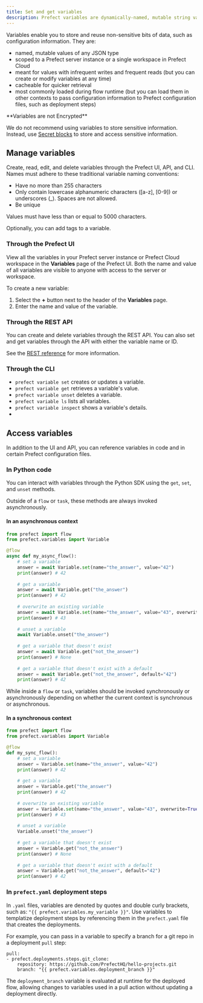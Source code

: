 ```yaml
---
title: Set and get variables
description: Prefect variables are dynamically-named, mutable string values.
---
```


Variables enable you to store and reuse non-sensitive bits of data, such as configuration information. 
They are:

- named, mutable values of any JSON type
- scoped to a Prefect server instance or a single workspace in Prefect Cloud
- meant for values with infrequent writes and frequent reads (but you can create or 
modify variables at any time)
- cacheable for quicker retrieval
- most commonly loaded during flow runtime (but you can load them in other contexts to pass 
configuration information to Prefect configuration files, such as deployment steps)

<Warning>
**Variables are not Encrypted**

We do not recommend using variables to store sensitive information. Instead, use 
[Secret blocks](https://docs.prefect.io/develop/blocks/#prefect-built-in-blocks) to store and access 
sensitive information.
</Warning>

## Manage variables

Create, read, edit, and delete variables through the Prefect UI, API, and CLI. 
Names must adhere to these traditional variable naming conventions:

- Have no more than 255 characters
- Only contain lowercase alphanumeric characters ([a-z], [0-9]) or underscores (_). Spaces are not allowed.
- Be unique

Values must have less than or equal to 5000 characters.

Optionally, you can add tags to a variable.

### Through the Prefect UI

View all the variables in your Prefect server instance or Prefect Cloud workspace 
in the **Variables** page of the Prefect UI. Both the name and value of all variables 
are visible to anyone with access to the server or workspace.

To create a new variable:
1. Select the **+** button next to the header of the **Variables** page. 
1. Enter the name and value of the variable.

### Through the REST API

You can create and delete variables through the REST API. You can also set and get variables through the API 
with either the variable name or ID.

See the [REST reference](https://app.prefect.cloud/api/docs#tag/Variables) for more information.

### Through the CLI

- `prefect variable set` creates or updates a variable.
- `prefect variable get` retrieves a variable's value.
- `prefect variable unset` deletes a variable.
- `prefect variable ls` lists all variables.
- `prefect variable inspect` shows a variable's details.
- 
## Access variables

In addition to the UI and API, you can reference variables in code and in certain Prefect configuration files.

### In Python code

You can interact with variables through the Python SDK using the `get`, `set`, and `unset` methods. 

Outside of a `flow` or `task`, these methods are always invoked asynchronously.

#### In an asynchronous context
```python
from prefect import flow
from prefect.variables import Variable

@flow
async def my_async_flow():
    # set a variable
    answer = await Variable.set(name="the_answer", value="42")
    print(answer) # 42
    
    # get a variable
    answer = await Variable.get("the_answer")
    print(answer) # 42
    
    # overwrite an existing variable
    answer = await Variable.set(name="the_answer", value="43", overwrite=True)
    print(answer) # 43
    
    # unset a variable
    await Variable.unset("the_answer")
    
    # get a variable that doesn't exist
    answer = await Variable.get("not_the_answer")
    print(answer) # None
    
    # get a variable that doesn't exist with a default
    answer = await Variable.get("not_the_answer", default="42")
    print(answer) # 42
```

While inside a `flow` or `task`, variables should be invoked synchronously or asynchronously 
depending on whether the current context is synchronous or asynchronous.

#### In a synchronous context
```python
from prefect import flow
from prefect.variables import Variable

@flow
def my_sync_flow():
    # set a variable
    answer = Variable.set(name="the_answer", value="42")
    print(answer) # 42
    
    # get a variable
    answer = Variable.get("the_answer")
    print(answer) # 42
    
    # overwrite an existing variable
    answer = Variable.set(name="the_answer", value="43", overwrite=True)
    print(answer) # 43
    
    # unset a variable
    Variable.unset("the_answer")
    
    # get a variable that doesn't exist
    answer = Variable.get("not_the_answer")
    print(answer) # None
    
    # get a variable that doesn't exist with a default
    answer = Variable.get("not_the_answer", default="42")
    print(answer) # 42
```

### In `prefect.yaml` deployment steps

In `.yaml` files, variables are denoted by quotes and double curly brackets, such as: 
`"{{ prefect.variables.my_variable }}"`. Use variables to templatize deployment steps by 
referencing them in the `prefect.yaml` file that creates the deployments.

For example, you can pass in a variable to specify a branch for a git repo in a deployment `pull` step:

```
pull:
- prefect.deployments.steps.git_clone:
    repository: https://github.com/PrefectHQ/hello-projects.git
    branch: "{{ prefect.variables.deployment_branch }}"
```

The `deployment_branch` variable is evaluated at runtime for the deployed flow, 
allowing changes to variables used in a pull action without updating a deployment directly.
